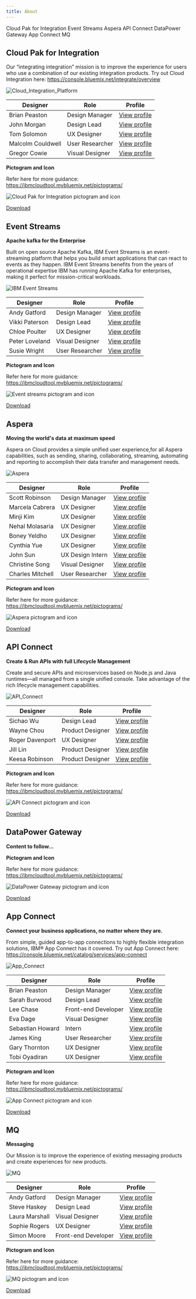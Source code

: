 ```yaml
---
title: About
---
```


<AnchorLinks>
  <AnchorLink>Cloud Pak for Integration</AnchorLink>
  <AnchorLink>Event Streams</AnchorLink>
  <AnchorLink>Aspera</AnchorLink>
  <AnchorLink>API Connect</AnchorLink>
  <AnchorLink>DataPower Gateway</AnchorLink>
  <AnchorLink>App Connect</AnchorLink>
  <AnchorLink>MQ</AnchorLink>
</AnchorLinks>

## Cloud Pak for Integration

Our “integrating integration” mission is to improve the experience for users 
who use a combination of our existing integration products. Try out
Cloud Integration here: https://console.bluemix.net/integrate/overview

<Row>
  <Column colLg={8}>

![Cloud_Integration_Platform](images/cloud-pak-for-integration.png)

  </Column>
</Row>

| Designer           | Role            | Profile                                                                 |
| ------------------ | --------------- | ----------------------------------------------------------------------- |
| Brian Peaston      | Design Manager  | [View profile](https://w3.ibm.com/bluepages/profile.html?uid=030058866) |
| John Morgan        | Design Lead     | [View profile](https://w3.ibm.com/bluepages/profile.html?uid=111797866) |
| Tom Solomon        | UX Designer     | [View profile](https://w3.ibm.com/bluepages/profile.html?uid=123750866) |
| Malcolm Couldwell  | User Researcher | [View profile](https://w3.ibm.com/bluepages/profile.html?uid=015822866) |
| Gregor Cowie       | Visual Designer | [View profile](https://w3.ibm.com/bluepages/profile.html?uid=125293866) |

**Pictogram and Icon**

Refer here for more guidance: https://ibmcloudtool.mybluemix.net/pictograms/

<Row>
  <Column colLg={8}>

![Cloud Pak for Integration pictogram and icon](images/cloud-pack-for-integration-icon.png)

  </Column>
</Row>

<a href="resources/cloud-pak-for-integration.zip" download>Download</a>



## Event Streams

**Apache kafka for the Enterprise**

Built on open source Apache Kafka, IBM Event Streams is an event-streaming platform that helps you build smart applications that can react to events as they happen. IBM Event Streams benefits from the years of operational expertise IBM has running Apache Kafka for enterprises, making it perfect for mission-critical workloads.

<Row>
  <Column colLg={8}>

![IBM Event Streams](images/event-streams.png)

  </Column>
</Row>

| Designer       | Role            | Profile                                                                 |
| -------------- | --------------- | ----------------------------------------------------------------------- |
| Andy Gatford   | Design Manager  | [View profile](https://w3.ibm.com/bluepages/profile.html?uid=017452866) |
| Vikki Paterson | Design Lead     | [View profile](https://w3.ibm.com/bluepages/profile.html?uid=100079866) |
| Chloe Poulter  | UX Designer     | [View profile](https://w3.ibm.com/bluepages/profile.html?uid=118468866) |
| Peter Loveland | Visual Designer | [View profile](https://w3.ibm.com/bluepages/profile.html?uid=115714866) |
| Susie Wright   | User Researcher | [View profile](https://w3.ibm.com/bluepages/profile.html?uid=043195866) |

**Pictogram and Icon**

Refer here for more guidance: https://ibmcloudtool.mybluemix.net/pictograms/

<Row>
  <Column colLg={8}>

![Event streams pictogram and icon](images/event-streams-icon.png)

  </Column>
</Row>

<a href="resources/eventStreams_icons.zip" download>Download</a>

## Aspera

**Moving the world's data at maximum speed**

Aspera on Cloud provides a simple unified user experience,for all Aspera capabilities, such as sending, sharing, collaborating, streaming, automating and reporting to accomplish their data transfer and management needs.

<Row>
  <Column colLg={8}>

![Aspera](images/aspera.png)

  </Column>
</Row>

| Designer         | Role             | Profile                                                                             |
| ---------------- | ---------------- | ----------------------------------------------------------------------------------- |
| Scott Robinson   | Design Manager   | [View profile](https://w3.ibm.com/bluepages/profile.html?uid=2J4151897)             |
| Marcela Cabrera  | UX Designer      | [View profile](https://w3.ibm.com/bluepages/profile.html?uid=4G6063897)             |
| Minji Kim        | UX Designer      | [View profile](https://w3.ibm.com/bluepages/profile.html?uid=4G4561897)             |
| Nehal Molasaria  | UX Designer      | [View profile](https://w3.ibm.com/bluepages/profile.html?uid=4G4493897)             |
| Boney Yeldho     | UX Designer      | [View profile](https://w3.ibm.com/bluepages/profile.html?uid=1J1030897)             |
| Cynthia Yue      | UX Designer      | [View profile](https://w3.ibm.com/bluepages/profile.html?uid=3J0856897)             |
| John Sun         | UX Design Intern | [View profile](https://w3.ibm.com/bluepages/profile.html?uid=1J7155897)             |
| Christine Song   | Visual Designer  | [View profile](https://w3.ibm.com/bluepages/profile.html?uid=2J2335897)             |
| Charles Mitchell | User Researcher  | [View profile](https://w3.ibm.com/bluepages/profile.html?email=mitchelc@us.ibm.com) |

**Pictogram and Icon**

Refer here for more guidance: https://ibmcloudtool.mybluemix.net/pictograms/

<Row>
  <Column colLg={8}>

![Aspera pictogram and icon](images/aspera-icon.png)

  </Column>
</Row>

<a href="resources/aspera.zip" download>Download</a>

## API Connect

**Create & Run APIs with full Lifecycle Management**

Create and secure APIs and microservices based on Node.js and Java runtimes—all managed from a single unified console. Take advantage of the rich lifecycle management capabilities.

<Row>
  <Column colLg={8}>

![API_Connect](images/api-connect.png)

  </Column>
</Row>

| Designer        | Role             | Profile                                                                 |
| --------------- | ---------------- | ----------------------------------------------------------------------- |
| Sichao Wu       | Design Lead      | [View profile](https://w3.ibm.com/bluepages/profile.html?uid=2G0333897) |
| Wayne Chou      | Product Designer | [View profile](https://w3.ibm.com/bluepages/profile.html?uid=3G4535897) |
| Roger Davenport | UX Designer      | [View profile](https://w3.ibm.com/bluepages/profile.html?uid=675881897) |
| Jill Lin        | Product Designer | [View profile](https://w3.ibm.com/bluepages/profile.html?uid=0J1665897) |
| Keesa Robinson  | Product Designer | [View profile](https://w3.ibm.com/bluepages/profile.html?uid=2G0096897) |

**Pictogram and Icon**

Refer here for more guidance: https://ibmcloudtool.mybluemix.net/pictograms/

<Row>
  <Column colLg={8}>

![API Connect pictogram and icon](images/api-connect-icon.png)

  </Column>
</Row>

<a href="resources/api-connect.zip" download>Download</a>

## DataPower Gateway

**Content to follow...**

**Pictogram and Icon**

Refer here for more guidance: https://ibmcloudtool.mybluemix.net/pictograms/

<Row>
  <Column colLg={8}>

![DataPower Gateway pictogram and icon](images/datapower-gateway-icon.png)

  </Column>
</Row>

<a href="resources/datapower-grid.zip" download>Download</a>

## App Connect

**Connect your business applications, no matter where they are.**

From simple, guided app-to-app connections to highly flexible integration solutions, IBM® App Connect has it covered. Try out App Connect here: https://console.bluemix.net/catalog/services/app-connect

<Row>
  <Column colLg={8}>

![App_Connect](images/app-connect.png)

  </Column>
</Row>

| Designer         | Role                | Profile                                                                 |
| ---------------- | ------------------- | ----------------------------------------------------------------------- |
| Brian Peaston    | Design Manager      | [View profile](https://w3.ibm.com/bluepages/profile.html?uid=030058866) |
| Sarah Burwood    | Design Lead         | [View profile](https://w3.ibm.com/bluepages/profile.html?uid=102541866) |
| Lee Chase        | Front-end Developer | [View profile](https://w3.ibm.com/bluepages/profile.html?uid=079440866) |
| Eva Dage         | Visual Designer     | [View profile](https://w3.ibm.com/bluepages/profile.html?uid=119040866) |
| Sebastian Howard | Intern              | [View profile](https://w3.ibm.com/bluepages/profile.html?uid=125036866) |
| James King       | User Researcher     | [View profile](https://w3.ibm.com/bluepages/profile.html?uid=123123866) |
| Gary Thornton    | UX Designer         | [View profile](https://w3.ibm.com/bluepages/profile.html?uid=017557866) |
| Tobi Oyadiran    | UX Designer         | [View profile](https://w3.ibm.com/bluepages/profile.html?uid=118223866) |

**Pictogram and Icon**

Refer here for more guidance: https://ibmcloudtool.mybluemix.net/pictograms/

<Row>
  <Column colLg={8}>

![App Connect pictogram and icon](images/app-connect-icon.png)

  </Column>
</Row>

<a href="resources/app-connect.zip" download>Download</a>

## MQ

**Messaging**

Our Mission is to improve the experience of existing messaging products and create experiences for new products.

<Row>
  <Column colLg={8}>

![MQ](images/mq.png)

  </Column>
</Row>

| Designer          | Role                | Profile                                                                 |
| ----------------- | ------------------- | ----------------------------------------------------------------------- |
| Andy Gatford      | Design Manager      | [View profile](https://w3.ibm.com/bluepages/profile.html?uid=017452866) |
| Steve Haskey      | Design Lead         | [View profile](https://w3.ibm.com/bluepages/profile.html?uid=023416866) |
| Laura Marshall    | Visual Designer     | [View profile](https://w3.ibm.com/bluepages/profile.html?uid=125355866) |
| Sophie Rogers     | UX Designer         | [View profile](https://w3.ibm.com/bluepages/profile.html?uid=116279866) |
| Simon Moore       | Front-end Developer | [View profile](https://w3.ibm.com/bluepages/profile.html?uid=061233866) |

**Pictogram and Icon**

Refer here for more guidance: https://ibmcloudtool.mybluemix.net/pictograms/

<Row>
  <Column colLg={8}>

![MQ pictogram and icon](images/mq-icon.png)

  </Column>
</Row>

<a href="resources/mq.zip" download>Download</a>


